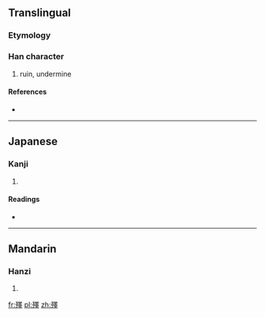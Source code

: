 ==Translingual==

===Etymology===
{{Han compound|歺|睪|c1=s|c2=p|ls=psc}}

===Han character===
{{Han char|rn=78|rad=歹|as=13|sn=17|four=|canj=一弓田中十 (MNWLJ)}}

# ruin, undermine

====References====
* {{Han ref|kx=0583.320|dkj=16584|dj=0976.170|hdz=21395.100|uh=6BAC|ud=27564}}

----

==Japanese==

===Kanji===
{{ja-kanji|grade=|rs=歹13}}

# {{defn|lang=ja|sort=歹13}}

====Readings====
* {{ja-readings|on=[[と]] (to), [[つ]] (tsu)|kun=[[やぶれる]] (yabureru), [[やぶる]] (yaburu)}}

----

==Mandarin==

===Hanzi===
{{cmn-hanzi|pin=[[dù]] ([[du4]])|wg=tu<sup>4</sup>}}

# {{defn|lang=cmn|sort=歹13}}

[[fr:殬]]
[[pl:殬]]
[[zh:殬]]